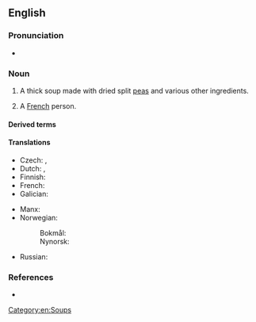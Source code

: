 ==English==
{{wikipedia}}

===Pronunciation===
* {{audio|en|En-au-pea soup.ogg|Audio (AU)}}

===Noun===
{{en-noun|~}}

# {{lb|en|culinary}} A thick soup made with dried split [[peas]] and various other ingredients.
# {{lb|en|slang|ethnic slur}} A [[French]] person.

====Derived terms====
{{col3|en
|pea-souper
|pea-soup fog
|thick as pea soup
}}

====Translations====
{{trans-top|soup made from peas}}
* Czech: {{t|cs|[[hrachový|hrachová]] [[polévka]]|f}}, {{t|cs|hrachovka|f}}
* Dutch: {{t+|nl|erwtensoep|f}}, {{t+|nl|snert|m}}
* Finnish: {{t+|fi|hernekeitto}}
* French: {{t|fr|soupe aux pois|f}}
* Galician: {{t|gl|sopa de chícharos}}
{{trans-mid}}
* Manx: {{t|gv|anvroie pishyragh|m}}
* Norwegian:
*: Bokmål: {{t|nb|ertesuppe|m|f}}
*: Nynorsk: {{t|nn|ertesuppe|f}}
* Russian: {{t|ru|горо́ховый суп|m}}
{{trans-bottom}}

===References===
* {{R:Lexico}}

[[Category:en:Soups]]